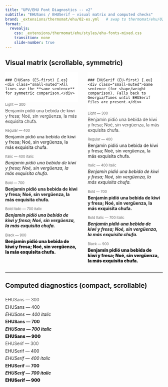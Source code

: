 ```yaml
---
title: "UPV/EHU Font Diagnostics -- v2"
subtitle: "EHUSans / EHUSerif — visual matrix and computed checks"
brand: _extensions/thermomat/ehu/02-es.yml   # swap to thermomat/ehu/02-eu if you prefer
format:
  revealjs:
    css: _extensions/thermomat/ehu/styles/ehu-fonts-mixed.css
    transition: none
    slide-number: true
---
```


## Visual matrix (scrollable, symmetric)

<style>
  .matrix-wrap { max-height: 70vh; overflow: auto; padding-right: .5rem; }
  .sample { margin: .25rem 0 .9rem 0; }
  .label { color:#666; font-size:.8em; display:block; margin-bottom:.1rem; }
  .grid { display:grid; grid-template-columns: 1fr 1fr; gap: 2rem; }
  .coltitle { position: sticky; top: 0; background: #fff; padding: .25rem 0 .5rem 0; z-index: 2; }
  .small-muted{ color:#666; font-size:.8em; }
</style>

<div class="matrix-wrap">

<div class="grid">

<div>
  <div class="coltitle">
    ### EHUSans (ES-first) {.es}
    <div class="small-muted">All lines use the **same sentence** for symmetric comparison.</div>
  </div>

  <span class="label">Light — 300</span>
  <p class="sample es" style="font-weight:300">Benjamín pidió una bebida de kiwi y fresa; Noé, sin vergüenza, la más exquisita chufa.</p>

  <span class="label">Regular — 400</span>
  <p class="sample es" style="font-weight:400">Benjamín pidió una bebida de kiwi y fresa; Noé, sin vergüenza, la más exquisita chufa.</p>

  <span class="label">Italic — 400 italic</span>
  <p class="sample es" style="font-weight:400; font-style:italic">Benjamín pidió una bebida de kiwi y fresa; Noé, sin vergüenza, la más exquisita chufa.</p>

  <span class="label">Bold — 700</span>
  <p class="sample es" style="font-weight:700">Benjamín pidió una bebida de kiwi y fresa; Noé, sin vergüenza, la más exquisita chufa.</p>

  <span class="label">Bold Italic — 700 italic</span>
  <p class="sample es" style="font-weight:700; font-style:italic">Benjamín pidió una bebida de kiwi y fresa; Noé, sin vergüenza, la más exquisita chufa.</p>

  <span class="label">Black — 900</span>
  <p class="sample es" style="font-weight:900">Benjamín pidió una bebida de kiwi y fresa; Noé, sin vergüenza, la más exquisita chufa.</p>
</div>

<div>
  <div class="coltitle">
    ### EHUSerif (EU-first) {.eu}
    <div class="small-muted">Same sentence (for shape/weight comparison). Falls back to Georgia/Times until EHUSerif files are present.</div>
  </div>

  <span class="label">Light — 300</span>
  <p class="sample eu" style="font-weight:300">Benjamín pidió una bebida de kiwi y fresa; Noé, sin vergüenza, la más exquisita chufa.</p>

  <span class="label">Regular — 400</span>
  <p class="sample eu" style="font-weight:400">Benjamín pidió una bebida de kiwi y fresa; Noé, sin vergüenza, la más exquisita chufa.</p>

  <span class="label">Italic — 400 italic</span>
  <p class="sample eu" style="font-weight:400; font-style:italic">Benjamín pidió una bebida de kiwi y fresa; Noé, sin vergüenza, la más exquisita chufa.</p>

  <span class="label">Bold — 700</span>
  <p class="sample eu" style="font-weight:700">Benjamín pidió una bebida de kiwi y fresa; Noé, sin vergüenza, la más exquisita chufa.</p>

  <span class="label">Bold Italic — 700 italic</span>
  <p class="sample eu" style="font-weight:700; font-style:italic">Benjamín pidió una bebida de kiwi y fresa; Noé, sin vergüenza, la más exquisita chufa.</p>

  <span class="label">Black — 900</span>
  <p class="sample eu" style="font-weight:900">Benjamín pidió una bebida de kiwi y fresa; Noé, sin vergüenza, la más exquisita chufa.</p>
</div>

</div>
</div>

---

## Computed diagnostics (compact, scrollable)

<style>
  .diag-wrap { max-height: 65vh; overflow:auto; padding-right:.5rem; }
  .row { margin: .4rem 0; }
  .probe { display:inline-block; min-width: 18rem; }
  .computed { color:#666; font-size:.8em; display:inline-block; margin-left:.5rem; }
</style>

<div class="diag-wrap">

<div class="row"><span class="probe es" style="font-weight:300">EHUSans — 300</span><span class="computed"></span></div>
<div class="row"><span class="probe es" style="font-weight:400">EHUSans — 400</span><span class="computed"></span></div>
<div class="row"><span class="probe es" style="font-weight:400; font-style:italic">EHUSans — 400 italic</span><span class="computed"></span></div>
<div class="row"><span class="probe es" style="font-weight:700">EHUSans — 700</span><span class="computed"></span></div>
<div class="row"><span class="probe es" style="font-weight:700; font-style:italic">EHUSans — 700 italic</span><span class="computed"></span></div>
<div class="row"><span class="probe es" style="font-weight:900">EHUSans — 900</span><span class="computed"></span></div>

<div class="row"><span class="probe eu" style="font-weight:300">EHUSerif — 300</span><span class="computed"></span></div>
<div class="row"><span class="probe eu" style="font-weight:400">EHUSerif — 400</span><span class="computed"></span></div>
<div class="row"><span class="probe eu" style="font-weight:400; font-style:italic">EHUSerif — 400 italic</span><span class="computed"></span></div>
<div class="row"><span class="probe eu" style="font-weight:700">EHUSerif — 700</span><span class="computed"></span></div>
<div class="row"><span class="probe eu" style="font-weight:700; font-style:italic">EHUSerif — 700 italic</span><span class="computed"></span></div>
<div class="row"><span class="probe eu" style="font-weight:900">EHUSerif — 900</span><span class="computed"></span></div>

</div>

```{=html}
<script>
(function(){
  const rows = document.querySelectorAll('.row');
  rows.forEach(r => {
    const probe = r.querySelector('.probe');
    const cs = getComputedStyle(probe);
    const out = r.querySelector('.computed');
    out.textContent = `family: ${cs.fontFamily}; weight: ${cs.fontWeight}; style: ${cs.fontStyle}`;
  });
})();
</script>
```
